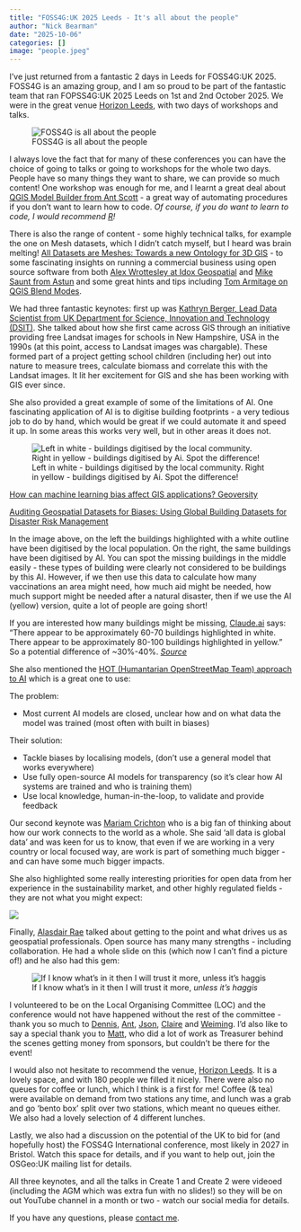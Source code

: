 ```yaml
---
title: "FOSS4G:UK 2025 Leeds - It's all about the people"
author: "Nick Bearman"
date: "2025-10-06"
categories: []
image: "people.jpeg"
---
```




I've just returned from a fantastic 2 days in Leeds for FOSS4G:UK 2025. FOSS4G is an amazing group, and I am so proud to be part of the fantastic team that ran FOPSS4G:UK 2025 Leeds on 1st and 2nd October 2025. We were in the great venue [Horizon Leeds](https://horizonleeds.co.uk/), with two days of workshops and talks. 

![FOSS4G is all about the people](people.jpeg)

I always love the fact that for many of these conferences you can have the choice of going to talks or going to workshops for the whole two days. People have so many things they want to share, we can provide so much content! One workshop was enough for me, and I learnt a great deal about [QGIS Model Builder from Ant Scott](https://talks.osgeo.org/foss4g-uk-2025/talk/9HHT8Q/) - a great way of automating procedures if you don't want to learn how to code. *Of course, if you do want to learn to code, I would recommend [R](https://nickbearman.com/training-courses)!*

There is also the range of content - some highly technical talks, for example the one on Mesh datasets, which I didn't catch myself, but I heard was brain melting! [All Datasets are Meshes: Towards a new Ontology for 3D GIS](https://talks.osgeo.org/foss4g-uk-2025/talk/QKV9ZY/) - to some fascinating insights on running a commercial business using open source software from both [Alex Wrottesley at Idox Geospatial](https://talks.osgeo.org/foss4g-uk-2025/talk/ZGEVTN/) and [Mike Saunt from Astun](https://talks.osgeo.org/foss4g-uk-2025/talk/DZVYFH/) and some great hints and tips including [Tom Armitage on QGIS Blend Modes](https://talks.osgeo.org/foss4g-uk-2025/talk/3WBLMF/). 

We had three fantastic keynotes: first up was [Kathryn Berger, Lead Data Scientist from UK Department for Science, Innovation and Technology (DSIT)](https://talks.osgeo.org/foss4g-uk-2025/talk/EQNXHG/). She talked about how she first came across GIS through an initiative providing free Landsat images for schools in New Hampshire, USA in the 1990s (at this point, access to Landsat images was chargable). These formed part of a project getting school children (including her) out into nature to measure trees, calculate biomass and correlate this with the Landsat images. It lit her excitement for GIS and she has been working with GIS ever since. 

She also provided a great example of some of the limitations of AI. One fascinating application of AI is to digitise building footprints - a very tedious job to do by hand, which would be great if we could automate it and speed it up. In some areas this works very well, but in other areas it does not. 

![Left in white - buildings digitised by the local community. Right in yellow - buildings digitised by Ai. Spot the difference!](ai-buildings.png)

[How can machine learning bias affect GIS applications? Geoversity](https://www.geoversity.io/stories/1268210/how-can-machine-learning-bias-affect-gis-applications/) 

[Auditing Geospatial Datasets for Biases: Using Global Building Datasets for Disaster Risk Management](https://ieeexplore.ieee.org/stamp/stamp.jsp?arnumber=10584113)

In the image above, on the left the buildings highlighted with a white outline have been digitised by the local population. On the right, the same buildings have been digitised by AI. You can spot the missing buildings in the middle easily - these types of building were clearly not considered to be buildings by this AI. However, if we then use this data to calculate how many vaccinations an area might need, how much aid might be needed, how much support might be needed after a natural disaster, then if we use the AI (yellow) version, quite a lot of people are going short!

If you are interested how many buildings might be missing, [Claude.ai](https://claude.ai/) says: "There appear to be approximately 60-70 buildings highlighted in white. There appear to be approximately 80-100 buildings highlighted in yellow." So a potential difference of ~30%-40%. *[Source](https://claude.ai/share/f4957014-117e-4501-b1f1-d25973614df0)*

She also mentioned the [HOT (Humantarian OpenStreetMap Team) approach to AI](https://civicus.org/index.php/media-resources/news/interviews/6534-ai-the-biggest-challenges-are-the-biases-and-lack-of-transparency-of-algorithms) which is a great one to use:

The problem:

- Most current AI models are closed, unclear how and on what
data the model was trained (most often with built in biases)

Their solution:

- Tackle biases by localising models, (don’t use a general
model that works everywhere)
- Use fully open-source AI models for transparency (so it’s
clear how AI systems are trained and who is training them)
- Use local knowledge, human-in-the-loop, to validate and
provide feedback


Our second keynote was [Mariam Crichton](https://talks.osgeo.org/foss4g-uk-2025/talk/BJF3RX/) who is a big fan of thinking about how our work connects to the world as a whole. She said 'all data is global data' and was keen for us to know, that even if we are working in a very country or local focused way, are work is part of something much bigger - and can have some much bigger impacts. 

She also highlighted some really interesting priorities for open data from her experience in the sustainability market, and other highly regulated fields - they are not what you might expect:

![](sustainability-market.png)

Finally, [Alasdair Rae](https://talks.osgeo.org/foss4g-uk-2025/talk/WXV9JW/) talked about getting to the point and what drives us as geospatial professionals. Open source has many many strengths - including collaboration. He had a whole slide on this (which now I can't find a picture of!) and he also had this gem: 

![If I know what's in it then I will trust it more, *unless it's haggis*](rae.jfif)

I volunteered to be on the Local Organising Committee (LOC) and the conference would not have happened without the rest of the committee - thank you so much to [Dennis](https://www.linkedin.com/posts/dennis-bauszus-45b55760_foss4guk-foss4g-foss4g2027-activity-7379618896456134656-7a5W?utm_source=share&utm_medium=member_desktop&rcm=ACoAAASXC6wBRv0w74LkW4jBxSVP-9ldgbYpLRk), [Ant](https://www.linkedin.com/posts/antscott_foss4guk-osgeouk-activity-7379954237247483904-arg5?utm_source=share&utm_medium=member_desktop&rcm=ACoAAASXC6wBRv0w74LkW4jBxSVP-9ldgbYpLRk), [Json](https://www.linkedin.com/posts/jsonsingh_foss4guk-gis-foss4g-ugcPost-7380520354793885696-T0qE?utm_source=share&utm_medium=member_desktop&rcm=ACoAAASXC6wBRv0w74LkW4jBxSVP-9ldgbYpLRk), [Claire](https://www.linkedin.com/posts/clairelouisebirnie_foss4guk-foss4g-ugcPost-7379804246151438336-1TdQ?utm_source=share&utm_medium=member_desktop&rcm=ACoAAASXC6wBRv0w74LkW4jBxSVP-9ldgbYpLRk) and [Weiming](https://www.linkedin.com/in/weiming-huang-bb0073152/). I'd also like to say a special thank you to [Matt](https://www.linkedin.com/in/matt-travis-6a609321/), who did a lot of work as Treasurer behind the scenes getting money from sponsors, but couldn't be there for the event!

I would also not hesitate to recommend the venue, [Horizon Leeds](https://horizonleeds.co.uk/). It is a lovely space, and with 180 people we filled it nicely. There were also no queues for coffee or lunch, which I think is a first for me! Coffee (& tea) were available on demand from two stations any time, and lunch was a grab and go 'bento box' split over two stations, which meant no queues either. We also had a lovely selection of 4 different lunches. 

Lastly, we also had a discussion on the potential of the UK to bid for (and hopefully host) the FOSS4G International conference, most likely in 2027 in Bristol. Watch this space for details, and if you want to help out, join the OSGeo:UK mailing list for details. 

All three keynotes, and all the talks in Create 1 and Create 2 were videoed (including the AGM which was extra fun with no slides!) so they will be on out YouTube channel in a month or two - watch our social media for details. 

If you have any questions, please [contact me](https://nickbearman.github.io). 


